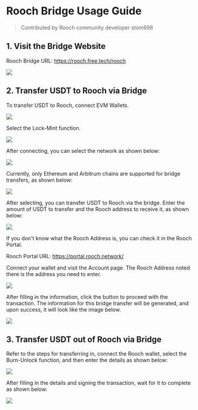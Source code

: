 # Rooch Bridge Usage Guide

> Contributed by Rooch community developer stom698

## 1. Visit the Bridge Website

Rooch Bridge URL: https://rooch.free.tech/rooch

![](https://p3-xtjj-sign.byteimg.com/tos-cn-i-73owjymdk6/35a7952645d4491e8a12c0a1889eb676~tplv-73owjymdk6-jj-mark-v1:0:0:0:0:5o6Y6YeR5oqA5pyv56S-5Yy6IEAgc3RvbTY5OA==:q75.awebp?rk3s=f64ab15b&x-expires=1741593548&x-signature=HzDOItDrjmnEsLhm5uxpSvYaWZ0%3D)

## 2. Transfer USDT to Rooch via Bridge

To transfer USDT to Rooch, connect EVM Wallets.

![](https://p3-xtjj-sign.byteimg.com/tos-cn-i-73owjymdk6/fae99a2318a347469a47195d18bccf5f~tplv-73owjymdk6-jj-mark-v1:0:0:0:0:5o6Y6YeR5oqA5pyv56S-5Yy6IEAgc3RvbTY5OA==:q75.awebp?rk3s=f64ab15b&x-expires=1741593548&x-signature=CvrEGbWclC%2Fs3VPY6lI91fj%2BbHg%3D)

Select the Lock-Mint function.

![](https://p3-xtjj-sign.byteimg.com/tos-cn-i-73owjymdk6/b4e32ce493994e83931fd1bcdbcf70d0~tplv-73owjymdk6-jj-mark-v1:0:0:0:0:5o6Y6YeR5oqA5pyv56S-5Yy6IEAgc3RvbTY5OA==:q75.awebp?rk3s=f64ab15b&x-expires=1741593548&x-signature=epclbjKAdLo%2FtwfEtPCWe%2FpN73U%3D)

After connecting, you can select the network as shown below:

![](https://p3-xtjj-sign.byteimg.com/tos-cn-i-73owjymdk6/550dea10bcca4e16a8deb40d4e71b91c~tplv-73owjymdk6-jj-mark-v1:0:0:0:0:5o6Y6YeR5oqA5pyv56S-5Yy6IEAgc3RvbTY5OA==:q75.awebp?rk3s=f64ab15b&x-expires=1741593548&x-signature=s1ToDRGI2YH%2BEC3oR%2FSwib13Zb4%3D)

Currently, only Ethereum and Arbitrum chains are supported for bridge transfers, as shown below:

![](https://p3-xtjj-sign.byteimg.com/tos-cn-i-73owjymdk6/b842b25e9c134e9aa5d9eec2a4eb13d9~tplv-73owjymdk6-jj-mark-v1:0:0:0:0:5o6Y6YeR5oqA5pyv56S-5Yy6IEAgc3RvbTY5OA==:q75.awebp?rk3s=f64ab15b&x-expires=1741593548&x-signature=Co4cENbwf7CSw6%2FSzSi%2FtlDSRU4%3D)

After selecting, you can transfer USDT to Rooch via the bridge. Enter the amount of USDT to transfer and the Rooch address to receive it, as shown below:

![](https://p3-xtjj-sign.byteimg.com/tos-cn-i-73owjymdk6/5404b047cafb4799b5bf6b9f973f8ba3~tplv-73owjymdk6-jj-mark-v1:0:0:0:0:5o6Y6YeR5oqA5pyv56S-5Yy6IEAgc3RvbTY5OA==:q75.awebp?rk3s=f64ab15b&x-expires=1741593548&x-signature=5AAhELIkkn4Eyu9%2FWesVBFi8WFU%3D)

If you don't know what the Rooch Address is, you can check it in the Rooch Portal.

Rooch Portal URL: https://portal.rooch.network/

Connect your wallet and visit the Account page. The Rooch Address noted there is the address you need to enter.

![](https://p3-xtjj-sign.byteimg.com/tos-cn-i-73owjymdk6/909443ac7ece46b1a84d125d94cb6778~tplv-73owjymdk6-jj-mark-v1:0:0:0:0:5o6Y6YeR5oqA5pyv56S-5Yy6IEAgc3RvbTY5OA==:q75.awebp?rk3s=f64ab15b&x-expires=1741593548&x-signature=%2FQ0seuqq10FgUItmsq%2FcOjcJymI%3D)

After filling in the information, click the button to proceed with the transaction. The information for this bridge transfer will be generated, and upon success, it will look like the image below.

![](https://p3-xtjj-sign.byteimg.com/tos-cn-i-73owjymdk6/1edd1e7090a14b1ba0f93e0f3fb54486~tplv-73owjymdk6-jj-mark-v1:0:0:0:0:5o6Y6YeR5oqA5pyv56S-5Yy6IEAgc3RvbTY5OA==:q75.awebp?rk3s=f64ab15b&x-expires=1741593548&x-signature=aA%2Byck%2BX%2F%2FTFpFBKV4Yyalk9pIk%3D)

## 3. Transfer USDT out of Rooch via Bridge

Refer to the steps for transferring in, connect the Rooch wallet, select the Burn-Unlock function, and then enter the details as shown below:

![](https://p3-xtjj-sign.byteimg.com/tos-cn-i-73owjymdk6/c468fe9d024041a4ad95a9d5b77419c0~tplv-73owjymdk6-jj-mark-v1:0:0:0:0:5o6Y6YeR5oqA5pyv56S-5Yy6IEAgc3RvbTY5OA==:q75.awebp?rk3s=f64ab15b&x-expires=1741593548&x-signature=WbYFdxbL6Njl4U6kFhretk3ea8M%3D)

After filling in the details and signing the transaction, wait for it to complete as shown below:

![](https://p3-xtjj-sign.byteimg.com/tos-cn-i-73owjymdk6/e749da05d6b4424e8252911cc426287b~tplv-73owjymdk6-jj-mark-v1:0:0:0:0:5o6Y6YeR5oqA5pyv56S-5Yy6IEAgc3RvbTY5OA==:q75.awebp?rk3s=f64ab15b&x-expires=1741593548&x-signature=AnZta96eOrTqVFkEPbNMY2z2xvo%3D)